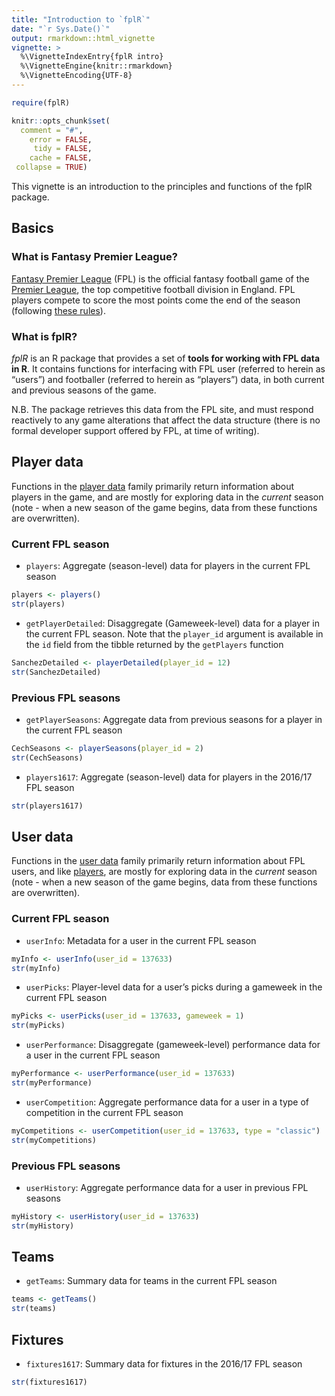 ```yaml
---
title: "Introduction to `fplR`"
date: "`r Sys.Date()`"
output: rmarkdown::html_vignette
vignette: >
  %\VignetteIndexEntry{fplR intro}
  %\VignetteEngine{knitr::rmarkdown}
  %\VignetteEncoding{UTF-8}
---
```


```r
require(fplR)

knitr::opts_chunk$set(
  comment = "#",
    error = FALSE,
     tidy = FALSE,
    cache = FALSE,
 collapse = TRUE)
```

This vignette is an introduction to the principles and functions of the fplR package.

## Basics {#basics-1}

### What is Fantasy Premier League?

[Fantasy Premier League](https://fantasy.premierleague.com) (FPL) is the official fantasy football game of the [Premier League](https://www.premierleague.com/), the top competitive football division in England. FPL players compete to score the most points come the end of the season (following [these rules](https://fantasy.premierleague.com/a/help)).

### What is fplR?

*fplR* is an R package that provides a set of **tools for working with FPL data in R**. It contains functions for interfacing with FPL user (referred to herein as "users") and footballer (referred to herein as "players") data, in both current and previous seasons of the game. 

N.B. The package retrieves this data from the FPL site, and must respond reactively to any game alterations that affect the data structure (there is no formal developer support offered by FPL, at time of writing).

## Player data {#player-2}

Functions in the [player data](#player-2) family primarily return information about players in the game, and are mostly for exploring data in the *current* season (note - when a new season of the game begins, data from these functions are overwritten).

### Current FPL season

* `players`: Aggregate (season-level) data for players in the current FPL season

```r
players <- players()
str(players)
```

* `getPlayerDetailed`: Disaggregate (Gameweek-level) data for a player in the current FPL season. Note that the `player_id` argument is available in the `id` field from the tibble returned by the `getPlayers` function

```r
SanchezDetailed <- playerDetailed(player_id = 12)
str(SanchezDetailed)
```

### Previous FPL seasons

* `getPlayerSeasons`: Aggregate data from previous seasons for a player in the current FPL season

```r
CechSeasons <- playerSeasons(player_id = 2)
str(CechSeasons)
```

* `players1617`: Aggregate (season-level) data for players in the 2016/17 FPL season

```r
str(players1617)
```

## User data {#user-3}

Functions in the [user data](#user-3) family primarily return information about FPL users, and like [players](#player-2), are mostly for exploring data in the *current* season (note - when a new season of the game begins, data from these functions are overwritten).

### Current FPL season

* `userInfo`: Metadata for a user in the current FPL season

```r
myInfo <- userInfo(user_id = 137633)
str(myInfo)
```

* `userPicks`: Player-level data for a user's picks during a gameweek in the current FPL season

```r
myPicks <- userPicks(user_id = 137633, gameweek = 1)
str(myPicks)
```

* `userPerformance`: Disaggregate (gameweek-level) performance data for a user in the current FPL season

```r
myPerformance <- userPerformance(user_id = 137633)
str(myPerformance)
```

* `userCompetition`: Aggregate performance data for a user in a type of competition in the current FPL season

```r
myCompetitions <- userCompetition(user_id = 137633, type = "classic")
str(myCompetitions)
```

### Previous FPL seasons

* `userHistory`: Aggregate performance data for a user in previous FPL seasons

```r
myHistory <- userHistory(user_id = 137633)
str(myHistory)
```

## Teams

* `getTeams`: Summary data for teams in the current FPL season

```r
teams <- getTeams()
str(teams)
```

## Fixtures

* `fixtures1617`: Summary data for fixtures in the 2016/17 FPL season

```r
str(fixtures1617)
```
